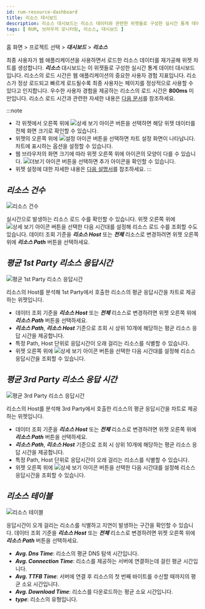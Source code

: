 ```yaml
---
id: rum-resource-dashboard
title: 리소스 대시보드
description: 리소스 대시보드는 리소스 데이터와 관련한 위젯들로 구성한 실시간 통계 데이터 대시보드입니다.
tags: [ RUM, 브라우저 모니터링, 리소스, 대시보드 ]
---
```


홈 화면 > 프로젝트 선택 > ***대시보드*** > ***리소스***

최종 사용자가 웹 애플리케이션을 사용하면서 로드한 리소스 데이터를 재가공해 위젯 차트를 생성합니다. ***리소스*** 대시보드는 이 위젯들로 구성한 실시간 통계 데이터 대시보드입니다. 리소스의 로드 시간은 웹 애플리케이션의 중요한 사용자 경험 지표입니다. 리소스가 정상 로드되고 빠르게 로드될수록 최종 사용자는 페이지를 정상적으로 사용할 수 있다고 인지합니다. 우수한 사용자 경험을 제공하는 리소스의 로드 시간은 **800ms** 미만입니다. 리소스 로드 시간과 관련한 자세한 내용은 [다음 문서](https://web.dev/ttfb/#what-is-a-good-ttfb-score)를 참조하세요.

:::note
* 각 위젯에서 오른쪽 위에 ![상세 보기 아이콘](/img/ico-detail-mode.svg) 버튼을 선택하면 해당 위젯 데이터를 전체 화면 크기로 확인할 수 있습니다.
* 위젯의 오른쪽 위에 ![설정 아이콘](/img/ico-setting.svg) 버튼을 선택하면 차트 설정 화면이 나타납니다. 차트에 표시하는 옵션을 설정할 수 있습니다.
* 웹 브라우저의 화면 크기에 따라 위젯 오른쪽 위에 아이콘의 모양이 다를 수 있습니다. ![더보기 아이콘](/img/ico-more.svg) 버튼을 선택하면 추가 아이콘을 확인할 수 있습니다.
* 위젯 설정에 대한 자세한 내용은 [다음 설명서](../dashboard/dashboard-widget-setting)를 참조하세요.
:::

## ***리소스 건수***

![리소스 건수](/img/rum-resource-count.png)

실시간으로 발생하는 리소스 로드 수를 확인할 수 있습니다. 위젯 오른쪽 위에 ![상세 보기 아이콘](/img/ico-detail-mode.svg) 버튼을 선택한 다음 시간대를 설정해 리소스 로드 수를 조회할 수도 있습니다. 데이터 조회 기준을 ***리소스 Host*** 또는 ***전체*** 리소스로 변경하려면 위젯 오른쪽 위에 ***리소스 Path*** 버튼을 선택하세요.

## ***평균 1st Party 리소스 응답시간***

![평균 1st Party 리소스 응답시간](/img/rum-resource-1stparty.png)

리소스의 Host를 분석해 1st Party에서 호출한 리소스의 평균 응답시간을 차트로 제공하는 위젯입니다. 

* 데이터 조회 기준을 ***리소스 Host*** 또는 ***전체*** 리소스로 변경하려면 위젯 오른쪽 위에 ***리소스 Path*** 버튼을 선택하세요.
* ***리소스 Path***, ***리소스 Host*** 기준으로 조회 시 상위 10개에 해당하는 평균 리소스 응답 시간을 제공합니다.
* 특정 Path, Host 단위로 응답시간이 오래 걸리는 리소스를 식별할 수 있습니다.
* 위젯 오른쪽 위에 ![상세 보기 아이콘](/img/ico-detail-mode.svg) 버튼을 선택한 다음 시간대를 설정해 리소스 응답시간을 조회할 수 있습니다.

## ***평균 3rd Party 리소스 응답 시간***

![평균 3rd Party 리소스 응답시간](/img/rum-resource-3rdparty.png)

리소스의 Host를 분석해 3rd Party에서 호출한 리소스의 평균 응답시간을 차트로 제공하는 위젯입니다. 

* 데이터 조회 기준을 ***리소스 Host*** 또는 ***전체*** 리소스로 변경하려면 위젯 오른쪽 위에 ***리소스 Path*** 버튼을 선택하세요.
* ***리소스 Path***, ***리소스 Host*** 기준으로 조회 시 상위 10개에 해당하는 평균 리소스 응답 시간을 제공합니다.
* 특정 Path, Host 단위로 응답시간이 오래 걸리는 리소스를 식별할 수 있습니다.
* 위젯 오른쪽 위에 ![상세 보기 아이콘](/img/ico-detail-mode.svg) 버튼을 선택한 다음 시간대를 설정해 리소스 응답시간을 조회할 수 있습니다.

## ***리소스 테이블***

![리소스 테이블](/img/rum-resource-table.png)

응답시간이 오개 걸리는 리소스를 식별하고 지연이 발생하는 구간을 확인할 수 있습니다. 데이터 조회 기준을 ***리소스 Host*** 또는 ***전체*** 리소스로 변경하려면 위젯 오른쪽 위에 ***리소스 Path*** 버튼을 선택하세요.

* ***Avg. Dns Time***: 리소스의 평균 DNS 탐색 시간입니다.
* ***Avg. Connection Time***: 리소스를 제공하는 서버에 연결하는데 걸린 평균 시간입니다.
* ***Avg. TTFB Time***: 서버에 연결 후 리소스의 첫 번째 바이트를 수신할 때까지의 평균 소요 시간입니다.
* ***Avg. Download Time***: 리소스를 다운로드하는 평균 소요 시간입니다.
* ***type***: 리소스의 유형입니다.